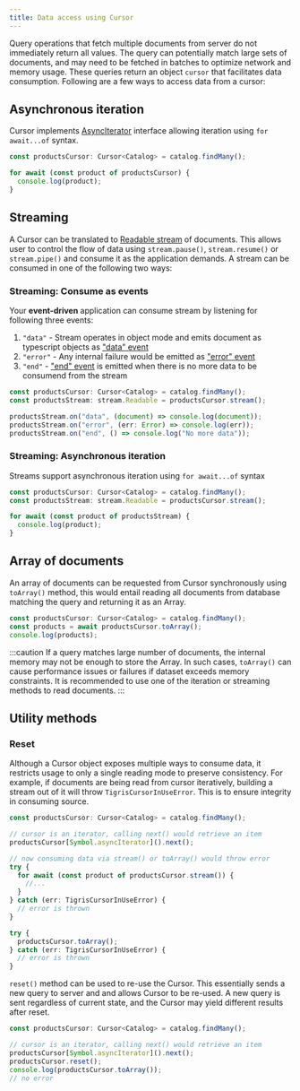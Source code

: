 ```yaml
---
title: Data access using Cursor
---
```


Query operations that fetch multiple documents from server do not immediately return all values.
The query can potentially match large sets of documents, and may need to be fetched in batches to
optimize network and memory usage. These queries return an object `cursor` that facilitates data
consumption. Following are a few ways to access data from a cursor:

## Asynchronous iteration

Cursor implements [AsyncIterator](https://developer.mozilla.org/en-US/docs/Web/JavaScript/Reference/Global_Objects/Symbol/asyncIterator)
interface allowing iteration using `for await...of` syntax.

```typescript
const productsCursor: Cursor<Catalog> = catalog.findMany();

for await (const product of productsCursor) {
  console.log(product);
}
```

## Streaming

A Cursor can be translated to [Readable stream](https://nodejs.org/docs/latest-v12.x/api/stream.html#stream_readable_streams)
of documents. This allows user to control the flow of data using `stream.pause()`, `stream.resume()`
or `stream.pipe()` and consume it as the application demands. A stream can be consumed in one of the
following two ways:

### Streaming: Consume as events

Your **event-driven** application can consume stream by listening for following three events:

1. `"data"` - Stream operates in object mode and emits document as typescript objects as
   ["data" event](https://nodejs.org/docs/latest-v12.x/api/stream.html#stream_event_data)
2. `"error"` - Any internal failure would be emitted as ["error" event](https://nodejs.org/docs/latest-v12.x/api/stream.html#stream_event_error_1)
3. `"end"` - ["end" event](https://nodejs.org/docs/latest-v12.x/api/stream.html#stream_event_end) is
   emitted when there is no more data to be consumend from the stream

```typescript
const productsCursor: Cursor<Catalog> = catalog.findMany();
const productsStream: stream.Readable = productsCursor.stream();

productsStream.on("data", (document) => console.log(document));
productsStream.on("error", (err: Error) => console.log(err));
productsStream.on("end", () => console.log("No more data"));
```

### Streaming: Asynchronous iteration

Streams support asynchronous iteration using `for await...of` syntax

```typescript
const productsCursor: Cursor<Catalog> = catalog.findMany();
const productsStream: stream.Readable = productsCursor.stream();

for await (const product of productsStream) {
  console.log(product);
}
```

## Array of documents

An array of documents can be requested from Cursor synchronously using `toArray()` method, this
would entail reading all documents from database matching the query and returning it as an Array.

```typescript
const productsCursor: Cursor<Catalog> = catalog.findMany();
const products = await productsCursor.toArray();
console.log(products);
```

:::caution
If a query matches large number of documents, the internal memory may not be enough to store the
Array. In such cases, `toArray()` can cause performance issues or failures if dataset exceeds memory
constraints. It is recommended to use one of the iteration or streaming methods to read documents.
:::

## Utility methods

### Reset

Although a Cursor object exposes multiple ways to consume data, it restricts usage to only a single
reading mode to preserve consistency. For example, if documents are being read from cursor iteratively,
building a stream out of it will throw `TigrisCursorInUseError`. This is to ensure integrity in
consuming source.

```typescript
const productsCursor: Cursor<Catalog> = catalog.findMany();

// cursor is an iterator, calling next() would retrieve an item
productsCursor[Symbol.asyncIterator]().next();

// now consuming data via stream() or toArray() would throw error
try {
  for await (const product of productsCursor.stream()) {
    //...
  }
} catch (err: TigrisCursorInUseError) {
  // error is thrown
}

try {
  productsCursor.toArray();
} catch (err: TigrisCursorInUseError) {
  // error is thrown
}
```

`reset()` method can be used to re-use the Cursor. This essentially sends a new query to server and
and allows Cursor to be re-used. A new query is sent regardless of current state, and the Cursor may
yield different results after reset.

```typescript
const productsCursor: Cursor<Catalog> = catalog.findMany();

// cursor is an iterator, calling next() would retrieve an item
productsCursor[Symbol.asyncIterator]().next();
productsCursor.reset();
console.log(productsCursor.toArray());
// no error
```
